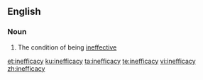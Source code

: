 ==English==

===Noun===
{{en-noun|-}}

# The condition of being [[ineffective]]

[[et:inefficacy]]
[[ku:inefficacy]]
[[ta:inefficacy]]
[[te:inefficacy]]
[[vi:inefficacy]]
[[zh:inefficacy]]